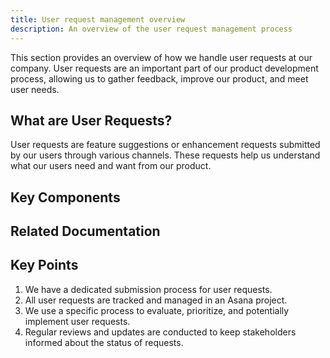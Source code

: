 ```yaml
---
title: User request management overview
description: An overview of the user request management process
---
```

This section provides an overview of how we handle user requests at our company. User requests are an important part of our product development process, allowing us to gather feedback, improve our product, and meet user needs.


## What are User Requests?

User requests are feature suggestions or enhancement requests submitted by our users through various channels. These requests help us understand what our users need and want from our product.

## Key Components

<CardGrid>
  <LinkCard 
    title="Submission Process" 
    href="/sop/user-request-management/submission-process/"
    description="Learn about how users submit requests and how they are processed." 
  />
  <LinkCard 
    title="Handling Process" 
    href="/sop/user-request-management/handling-process/"
    description="Understand how we evaluate and implement user requests." 
  />
  <LinkCard 
    title="Asana Project Management" 
    href="/sop/user-request-management/asana-project-management/"
    description="Learn how we track and manage requests in Asana." 
  />
</CardGrid>

## Related Documentation

<LinkCard title="Asana Guide" href="/tools/asana/" description="Learn how we use Asana for task and project management." />
<LinkCard title="Intercom Guide" href="/tools/intercom/" description="Understand how to manage conversations in Intercom." />
<LinkCard title="Slack Guide" href="/tools/slack/" description="Communicate effectively using Slack." />

## Key Points

1. We have a dedicated submission process for user requests.
2. All user requests are tracked and managed in an Asana project.
3. We use a specific process to evaluate, prioritize, and potentially implement user requests.
4. Regular reviews and updates are conducted to keep stakeholders informed about the status of requests.
